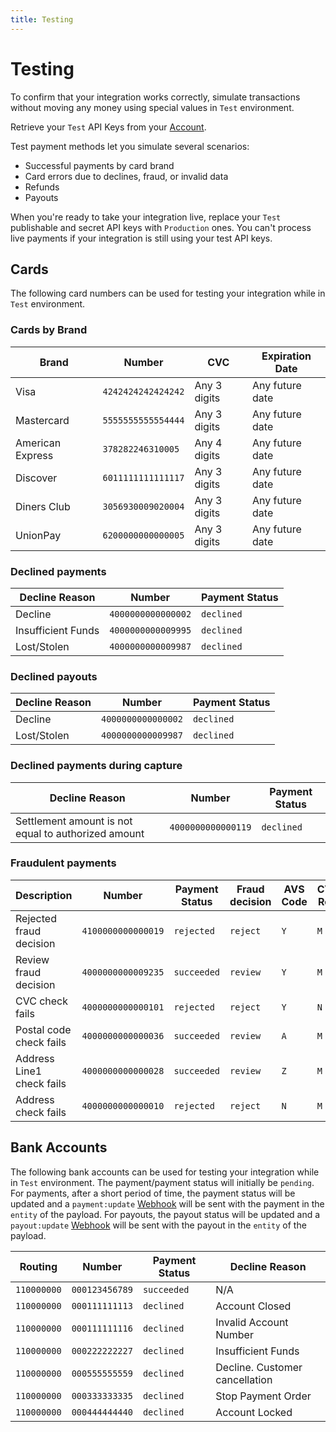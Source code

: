 ```yaml
---
title: Testing
---
```


# Testing

To confirm that your integration works correctly, simulate transactions without moving any money using special values in `Test` environment.

Retrieve your `Test` API Keys from your [Account](https://portal.publicsquare.com/developers/api-keys).

Test payment methods let you simulate several scenarios:

* Successful payments by card brand
* Card errors due to declines, fraud, or invalid data
* Refunds
* Payouts

When you're ready to take your integration live, replace your `Test` publishable and secret API keys with `Production` ones. You can't process live payments if your integration is still using your test API keys.

## Cards

The following card numbers can be used for testing your integration while in `Test` environment.

### Cards by Brand

| Brand            | Number             | CVC          | Expiration Date |
|------------------|--------------------|--------------|-----------------|
| Visa             | `4242424242424242` | Any 3 digits | Any future date |
| Mastercard       | `5555555555554444` | Any 3 digits | Any future date |
| American Express | `378282246310005`  | Any 4 digits | Any future date |
| Discover         | `6011111111111117` | Any 3 digits | Any future date |
| Diners Club      | `3056930009020004` | Any 3 digits | Any future date |
| UnionPay         | `6200000000000005` | Any 3 digits | Any future date |


### Declined payments

| Decline Reason     | Number             | Payment Status |
|--------------------|--------------------|----------------|
| Decline            | `4000000000000002` | `declined`     |
| Insufficient Funds | `4000000000009995` | `declined`     |
| Lost/Stolen        | `4000000000009987` | `declined`     |

### Declined payouts

| Decline Reason     | Number             | Payment Status |
|--------------------|--------------------|----------------|
| Decline            | `4000000000000002` | `declined`     |
| Lost/Stolen        | `4000000000009987` | `declined`     |

### Declined payments during capture

| Decline Reason                                      | Number             | Payment Status |
|-----------------------------------------------------|--------------------|----------------|
| Settlement amount is not equal to authorized amount | `4000000000000119` | `declined`     |

### Fraudulent payments

| Description               | Number             | Payment Status | Fraud decision | AVS Code | CVV2 Reply |
|---------------------------|--------------------|----------------|----------------|----------|------------|
| Rejected fraud decision   | `4100000000000019` | `rejected`     | `reject`       | `Y`      | `M`        |
| Review fraud decision     | `4000000000009235` | `succeeded`    | `review`       | `Y`      | `M`        |
| CVC check fails           | `4000000000000101` | `rejected`     | `reject`       | `Y`      | `N`        |
| Postal code check fails   | `4000000000000036` | `succeeded`    | `review`       | `A`      | `M`        |
| Address Line1 check fails | `4000000000000028` | `succeeded`    | `review`       | `Z`      | `M`        |
| Address check fails       | `4000000000000010` | `rejected`     | `reject`       | `N`      | `M`        |


## Bank Accounts

The following bank accounts can be used for testing your integration while in `Test` environment. The payment/payment status will initially be `pending`. For payments, after a short period of time, the payment status will be updated and
a `payment:update` [Webhook](/concepts/webhooks) will be sent with the payment in the `entity` of the payload. For payouts, the payout status will be updated and
a `payout:update` [Webhook](/concepts/webhooks) will be sent with the payout in the `entity` of the payload.

| Routing     | Number         | Payment Status | Decline Reason                 |
|-------------|----------------|----------------|--------------------------------|
| `110000000` | `000123456789` | `succeeded`    | N/A                            |
| `110000000` | `000111111113` | `declined`     | Account Closed                 |
| `110000000` | `000111111116` | `declined`     | Invalid Account Number         |
| `110000000` | `000222222227` | `declined`     | Insufficient Funds             |
| `110000000` | `000555555559` | `declined`     | Decline. Customer cancellation |
| `110000000` | `000333333335` | `declined`     | Stop Payment Order             |
| `110000000` | `000444444440` | `declined`     | Account Locked                 |
